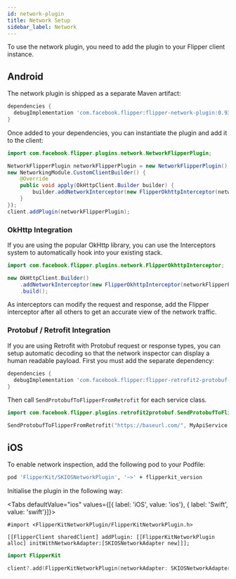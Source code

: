 ```yaml
---
id: network-plugin
title: Network Setup
sidebar_label: Network
---
```



To use the network plugin, you need to add the plugin to your Flipper client instance.

## Android

The network plugin is shipped as a separate Maven artifact:

```groovy
dependencies {
  debugImplementation 'com.facebook.flipper:flipper-network-plugin:0.93.0'
}
```

Once added to your dependencies, you can instantiate the plugin and add it to
the client:

```java
import com.facebook.flipper.plugins.network.NetworkFlipperPlugin;

NetworkFlipperPlugin networkFlipperPlugin = new NetworkFlipperPlugin();
new NetworkingModule.CustomClientBuilder() {
    @Override
    public void apply(OkHttpClient.Builder builder) {
        builder.addNetworkInterceptor(new FlipperOkhttpInterceptor(networkFlipperPlugin));
    }
});
client.addPlugin(networkFlipperPlugin);
```

### OkHttp Integration

If you are using the popular OkHttp library, you can use the Interceptors system to automatically hook into your existing stack.

```java
import com.facebook.flipper.plugins.network.FlipperOkhttpInterceptor;

new OkHttpClient.Builder()
    .addNetworkInterceptor(new FlipperOkhttpInterceptor(networkFlipperPlugin))
    .build();
```

As interceptors can modify the request and response, add the Flipper interceptor after all others to get an accurate view of the network traffic.

### Protobuf / Retrofit Integration

If you are using Retrofit with Protobuf request or response types, you can setup automatic decoding so that the network inspector can display a human readable payload. First you must add the separate dependency:

```groovy
dependencies {
  debugImplementation 'com.facebook.flipper:flipper-retrofit2-protobuf-plugin:0.93.0'
}
```

Then call `SendProtobufToFlipperFromRetrofit` for each service class.

```kotlin
import com.facebook.flipper.plugins.retrofit2protobuf.SendProtobufToFlipperFromRetrofit

SendProtobufToFlipperFromRetrofit("https://baseurl.com/", MyApiService::class.java)
```


## iOS

To enable network inspection, add the following pod to your Podfile:

```ruby
pod 'FlipperKit/SKIOSNetworkPlugin', '~>' + flipperkit_version
```

Initialise the plugin in the following way:

<Tabs defaultValue="ios" values={[{ label: 'iOS', value: 'ios'}, { label: 'Swift', value: 'swift'}]}>
<TabItem value="ios">

```objc
#import <FlipperKitNetworkPlugin/FlipperKitNetworkPlugin.h>

[[FlipperClient sharedClient] addPlugin: [[FlipperKitNetworkPlugin alloc] initWithNetworkAdapter:[SKIOSNetworkAdapter new]]];

```

</TabItem>
<TabItem value="swift">

```swift
import FlipperKit

client?.add(FlipperKitNetworkPlugin(networkAdapter: SKIOSNetworkAdapter()))

```

</TabItem>
</Tabs>
